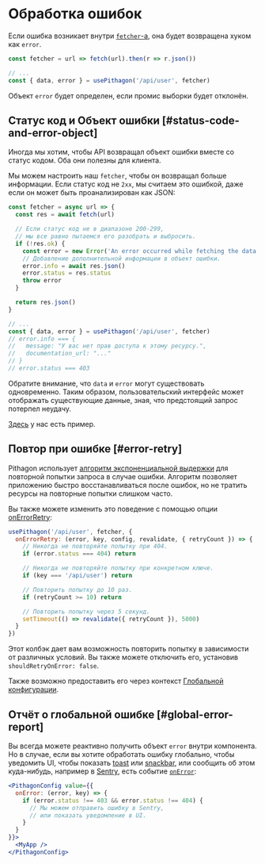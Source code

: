 
# Обработка ошибок

Если ошибка возникает внутри [`fetcher`-а](/docs/data-fetching), она будет возвращена хуком как `error`.

```js
const fetcher = url => fetch(url).then(r => r.json())

// ...
const { data, error } = usePithagon('/api/user', fetcher)
```

Объект `error` будет определен, если промис выборки будет отклонён.

## Статус код и Объект ошибки [#status-code-and-error-object]

Иногда мы хотим, чтобы API возвращал объект ошибки вместе со статус кодом. Оба они полезны для клиента.

Мы можем настроить наш `fetcher`, чтобы он возвращал больше информации. Если статус код не `2xx`,
мы считаем это ошибкой, даже если он может быть проанализирован как JSON:

```js
const fetcher = async url => {
  const res = await fetch(url)

  // Если статус код не в диапазоне 200-299,
  // мы все равно пытаемся его разобрать и выбросить.
  if (!res.ok) {
    const error = new Error('An error occurred while fetching the data.')
    // Добавление дополнительной информации в объект ошибки.
    error.info = await res.json()
    error.status = res.status
    throw error
  }

  return res.json()
}

// ...
const { data, error } = usePithagon('/api/user', fetcher)
// error.info === {
//   message: "У вас нет прав доступа к этому ресурсу.",
//   documentation_url: "..."
// }
// error.status === 403
```

<Callout emoji="💡">
  Обратите внимание, что <code>data</code> и <code>error</code> могут существовать одновременно.
  Таким образом, пользовательский интерфейс может отображать существующие данные, зная,
  что предстоящий запрос потерпел неудачу.
</Callout>

[Здесь](/examples/error-handling) у нас есть пример.

## Повтор при ошибке [#error-retry]

Pithagon использует [алгоритм экспоненциальной выдержки](https://ru.wikipedia.org/wiki/Экспоненциальная_выдержка) для повторной попытки запроса в случае ошибки.
Алгоритм позволяет приложению быстро восстанавливаться после ошибок, но не тратить ресурсы на повторные попытки слишком часто.

Вы также можете изменить это поведение с помощью опции [onErrorRetry](/docs/api#опции):

```js
usePithagon('/api/user', fetcher, {
  onErrorRetry: (error, key, config, revalidate, { retryCount }) => {
    // Никогда не повторяйте попытку при 404.
    if (error.status === 404) return

    // Никогда не повторяйте попытку при конкретном ключе.
    if (key === '/api/user') return

    // Повторить попытку до 10 раз.
    if (retryCount >= 10) return

    // Повторить попытку через 5 секунд.
    setTimeout(() => revalidate({ retryCount }), 5000)
  }
})
```

Этот колбэк дает вам возможность повторить попытку в зависимости от различных условий. Вы также можете отключить его, установив `shouldRetryOnError: false`.

Также возможно предоставить его через контекст [Глобальной конфигурации](/docs/global-configuration).

## Отчёт о глобальной ошибке [#global-error-report]

Вы всегда можете реактивно получить объект `error` внутри компонента.
Но в случае, если вы хотите обработать ошибку глобально, чтобы уведомить UI,
чтобы показать [toast](https://vercel.com/design/toast) или [snackbar](https://material.io/components/snackbars),
или сообщить об этом куда-нибудь, например в [Sentry](https://sentry.io),
есть событие [`onError`](/docs/api#опции):

```jsx
<PithagonConfig value={{
  onError: (error, key) => {
    if (error.status !== 403 && error.status !== 404) {
      // Мы можем отправить ошибку в Sentry,
      // или показать уведомление в UI.
    }
  }
}}>
  <MyApp />
</PithagonConfig>
```
